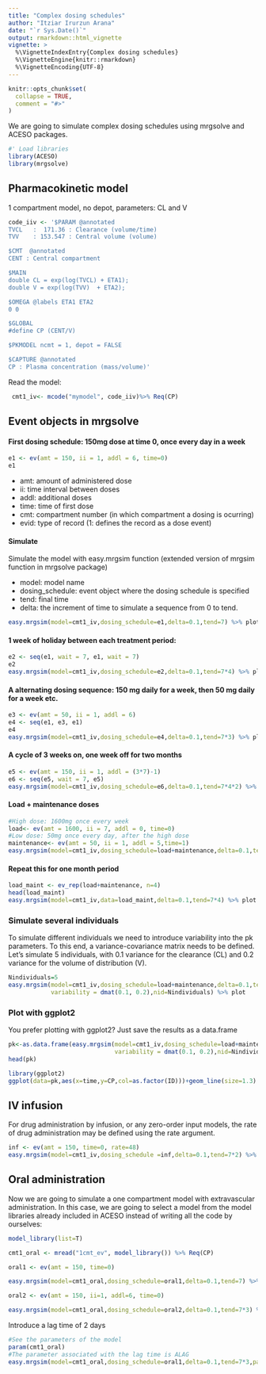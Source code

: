 ```yaml
---
title: "Complex dosing schedules"
author: "Itziar Irurzun Arana"
date: "`r Sys.Date()`"
output: rmarkdown::html_vignette
vignette: >
  %\VignetteIndexEntry{Complex dosing schedules}
  %\VignetteEngine{knitr::rmarkdown}
  %\VignetteEncoding{UTF-8}
---
```


```r
knitr::opts_chunk$set(
  collapse = TRUE,
  comment = "#>"
)
```

We are going to simulate complex dosing schedules using mrgsolve and ACESO packages. 

```r
#' Load libraries
library(ACESO)
library(mrgsolve)
```

## Pharmacokinetic model

1 compartment model, no depot, parameters: CL and V

```r
code_iiv <- '$PARAM @annotated
TVCL   :  171.36 : Clearance (volume/time)
TVV    : 153.547 : Central volume (volume)

$CMT  @annotated
CENT : Central compartment

$MAIN
double CL = exp(log(TVCL) + ETA1);
double V = exp(log(TVV)  + ETA2);

$OMEGA @labels ETA1 ETA2
0 0

$GLOBAL
#define CP (CENT/V)

$PKMODEL ncmt = 1, depot = FALSE

$CAPTURE @annotated
CP : Plasma concentration (mass/volume)'
```

Read the model:
```r
 cmt1_iv<- mcode("mymodel", code_iiv)%>% Req(CP) 
```
## Event objects in mrgsolve
#### First dosing schedule: 150mg dose at time 0, once every day in a week


```r
e1 <- ev(amt = 150, ii = 1, addl = 6, time=0)
e1
```
* amt: amount of administered dose 
* ii: time interval between doses
* addl: additional doses
* time: time of first dose
* cmt: compartment number (in which compartment a dosing is ocurring)
* evid: type of record (1: defines the record as a dose event)

#### Simulate 
Simulate the model with easy.mrgsim function (extended version of mrgsim function in mrgsolve package)

* model: model name
* dosing_schedule: event object where the dosing schedule is specified
* tend: final time
* delta: the increment of time to simulate a sequence from 0 to tend.
```r
easy.mrgsim(model=cmt1_iv,dosing_schedule=e1,delta=0.1,tend=7) %>% plot
```

#### 1 week of holiday between each treatment period:

```r
e2 <- seq(e1, wait = 7, e1, wait = 7)
e2
easy.mrgsim(model=cmt1_iv,dosing_schedule=e2,delta=0.1,tend=7*4) %>% plot
```



#### A alternating dosing sequence: 150 mg daily for a week, then 50 mg daily for a week etc.
```r
e3 <- ev(amt = 50, ii = 1, addl = 6)
e4 <- seq(e1, e3, e1)
e4
easy.mrgsim(model=cmt1_iv,dosing_schedule=e4,delta=0.1,tend=7*3) %>% plot

```

#### A cycle of 3 weeks on, one week off for two months
```r
e5 <- ev(amt = 150, ii = 1, addl = (3*7)-1)
e6 <- seq(e5, wait = 7, e5)
easy.mrgsim(model=cmt1_iv,dosing_schedule=e6,delta=0.1,tend=7*4*2) %>% plot
```

#### Load + maintenance doses
```r
#High dose: 1600mg once every week
load<- ev(amt = 1600, ii = 7, addl = 0, time=0)
#Low dose: 50mg once every day, after the high dose
maintenance<- ev(amt = 50, ii = 1, addl = 5,time=1)
easy.mrgsim(model=cmt1_iv,dosing_schedule=load+maintenance,delta=0.1,tend=7) %>% plot
```

#### Repeat this for one month period
```r
load_maint <- ev_rep(load+maintenance, n=4)
head(load_maint)
easy.mrgsim(model=cmt1_iv,data=load_maint,delta=0.1,tend=7*4) %>% plot
```

### Simulate several individuals
To simulate different individuals we need to introduce variability into the pk parameters. To this end, a variance-covariance matrix needs to be defined.
Let's simulate 5 individuals, with 0.1 variance for the clearance (CL) and 0.2 variance for the volume of distribution (V).  
```r
Nindividuals=5
easy.mrgsim(model=cmt1_iv,dosing_schedule=load+maintenance,delta=0.1,tend=7,
            variability = dmat(0.1, 0.2),nid=Nindividuals) %>% plot

```

### Plot with ggplot2
You prefer plotting with ggplot2? Just save the results as a data.frame
```r
pk<-as.data.frame(easy.mrgsim(model=cmt1_iv,dosing_schedule=load+maintenance,delta=0.1,tend=7,
                              variability = dmat(0.1, 0.2),nid=Nindividuals) )
head(pk)

library(ggplot2)
ggplot(data=pk,aes(x=time,y=CP,col=as.factor(ID)))+geom_line(size=1.3)
```

## IV infusion
For drug administration by infusion, or any zero-order input models, the rate of drug
administration may be defined using the rate argument. 
```r
inf <- ev(amt = 150, time=0, rate=48)
easy.mrgsim(model=cmt1_iv,dosing_schedule =inf,delta=0.1,tend=7*2) %>% plot
```

## Oral administration
Now we are going to simulate a one compartment model with extravascular administration. In this case, we are going to select a model from the model libraries already included in ACESO instead of writing all the code by ourselves:
```r
model_library(list=T)

cmt1_oral <- mread("1cmt_ev", model_library()) %>% Req(CP) 

oral1 <- ev(amt = 150, time=0)

easy.mrgsim(model=cmt1_oral,dosing_schedule=oral1,delta=0.1,tend=7) %>% plot

oral2 <- ev(amt = 150, ii=1, addl=6, time=0)

easy.mrgsim(model=cmt1_oral,dosing_schedule=oral2,delta=0.1,tend=7*3) %>% plot

```

Introduce a lag time of 2 days
```r
#See the parameters of the model
param(cmt1_oral)
#The parameter associated with the lag time is ALAG
easy.mrgsim(model=cmt1_oral,dosing_schedule=oral1,delta=0.1,tend=7*3,parameters=list(ALAG=2)) %>% plot

```